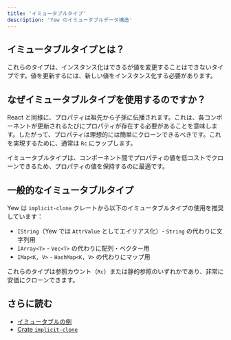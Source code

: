 ```yaml
---
title: 'イミュータブルタイプ'
description: 'Yew のイミュータブルデータ構造'
---
```


## イミュータブルタイプとは？

これらのタイプは、インスタンス化はできるが値を変更することはできないタイプです。値を更新するには、新しい値をインスタンス化する必要があります。

## なぜイミュータブルタイプを使用するのですか？

React と同様に、プロパティは祖先から子孫に伝播されます。これは、各コンポーネントが更新されるたびにプロパティが存在する必要があることを意味します。したがって、プロパティは理想的には簡単にクローンできるべきです。これを実現するために、通常は `Rc` にラップします。

イミュータブルタイプは、コンポーネント間でプロパティの値を低コストでクローンできるため、プロパティの値を保持するのに最適です。

## 一般的なイミュータブルタイプ

Yew は `implicit-clone` クレートから以下のイミュータブルタイプの使用を推奨しています：

- `IString`（Yew では `AttrValue` としてエイリアス化）- `String` の代わりに文字列用
- `IArray<T>` - `Vec<T>` の代わりに配列・ベクター用
- `IMap<K, V>` - `HashMap<K, V>` の代わりにマップ用

これらのタイプは参照カウント（`Rc`）または静的参照のいずれかであり、非常に安価にクローンできます。

## さらに読む

- [イミュータブルの例](https://github.com/yewstack/yew/tree/master/examples/immutable)
- [Crate `implicit-clone`](https://docs.rs/implicit-clone/)